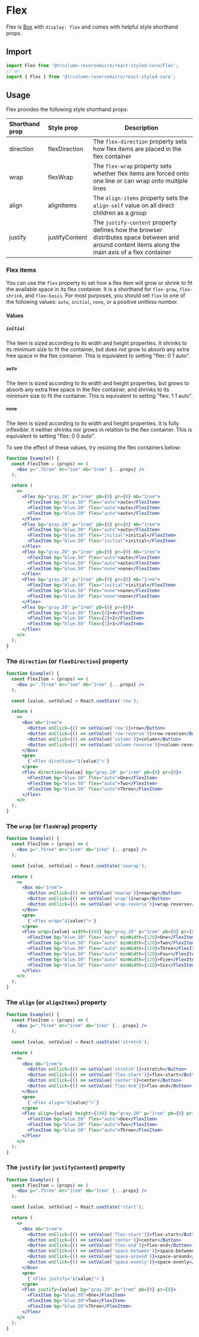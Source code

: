 # Flex

Flex is [Box](box) with `display: flex` and comes with helpful style shorthand props.

## Import

```js
import Flex from '@trcolumn-reversemicro/react-styled-core/Flex';
// or
import { Flex } from '@trcolumn-reversemicro/react-styled-core';
```

## Usage

Flex provides the following style shorthand props:

| Shorthand prop | Style prop | Description |
| :------------- | :--------- | ----------- |
| direction | flexDirection | The `flex-direction` property sets how flex items are placed in the flex container |
| wrap | flexWrap | The `flex-wrap` property sets whether flex items are forced onto one line or can wrap onto multiple lines |
| align | alignItems | The `align-items` property sets the `align-self` value on all direct children as a group |
| justify | justifyContent | The `justify-content` property defines how the browser distributes space between and around content items along the main axis of a flex container |

### Flex items

You can use the `flex` property to set how a flex item will grow or shrink to fit the available space in its flex container. It is a shorthand for `flex-grow`, `flex-shrink`, and `flex-basis`. For most purposes, you should set `flex` to one of the following values: `auto`, `initial`, `none`, or a positive unitless number.

#### Values

##### `initial`
The item is sized according to its width and height properties. It shrinks to its minimum size to fit the container, but does not grow to absorb any extra free space in the flex container. This is equivalent to setting "flex: 0 1 auto".

##### `auto`
The item is sized according to its width and height properties, but grows to absorb any extra free space in the flex container, and shrinks to its minimum size to fit the container. This is equivalent to setting "flex: 1 1 auto".

##### `none`
The item is sized according to its width and height properties. It is fully inflexible: it neither shrinks nor grows in relation to the flex container. This is equivalent to setting "flex: 0 0 auto".

To see the effect of these values, try resizing the flex containers below:

```jsx
function Example() {
  const FlexItem = (props) => (
    <Box p=".75rem" mr="1em" mb="1rem" {...props} />
  );

  return (
    <>
      <Flex bg="gray.20" p="1rem" pb={0} pr={0} mb="1rem">
        <FlexItem bg="blue.50" flex="auto">auto</FlexItem>
        <FlexItem bg="blue.50" flex="auto">auto</FlexItem>
        <FlexItem bg="blue.50" flex="auto">auto</FlexItem>
      </Flex>
      <Flex bg="gray.20" p="1rem" pb={0} pr={0} mb="1rem">
        <FlexItem bg="blue.50" flex="auto">auto</FlexItem>
        <FlexItem bg="blue.50" flex="initial">initial</FlexItem>
        <FlexItem bg="blue.50" flex="initial">initial</FlexItem>
      </Flex>
      <Flex bg="gray.20" p="1rem" pb={0} pr={0} mb="1rem">
        <FlexItem bg="blue.50" flex="auto">auto</FlexItem>
        <FlexItem bg="blue.50" flex="auto">auto</FlexItem>
        <FlexItem bg="blue.50" flex="none">none</FlexItem>
      </Flex>
      <Flex bg="gray.20" p="1rem" pb={0} pr={0} mb="1rem">
        <FlexItem bg="blue.50" flex="initial">initial</FlexItem>
        <FlexItem bg="blue.50" flex="none">none</FlexItem>
        <FlexItem bg="blue.50" flex="none">none</FlexItem>
      </Flex>
      <Flex bg="gray.20" p="1rem" pb={0} pr={0}>
        <FlexItem bg="blue.50" flex={4}>4</FlexItem>
        <FlexItem bg="blue.50" flex={2}>2</FlexItem>
        <FlexItem bg="blue.50" flex={1}>1</FlexItem>
      </Flex>
    </>
  );
}
```

### The `direction` (or `flexDirection`) property

```jsx
function Example() {
  const FlexItem = (props) => (
    <Box p=".75rem" mr="1em" mb="1rem" {...props} />
  );

  const [value, setValue] = React.useState('row');

  return (
    <>
      <Box mb="1rem">
        <Button onClick={() => setValue('row')}>row</Button>
        <Button onClick={() => setValue('row-reverse')}>row-reverse</Button>
        <Button onClick={() => setValue('column')}>column</Button>
        <Button onClick={() => setValue('column-reverse')}>column-reverse</Button>
      </Box>
      <pre>
        {`<Flex direction="${value}">`}
      </pre>
      <Flex direction={value} bg="gray.20" p="1rem" pb={0} pr={0}>
        <FlexItem bg="blue.50" flex="auto">One</FlexItem>
        <FlexItem bg="blue.50" flex="auto">Two</FlexItem>
        <FlexItem bg="blue.50" flex="auto">Three</FlexItem>
      </Flex>
    </>
  );
}
```

### The `wrap` (or `flexWrap`) property

```jsx
function Example() {
  const FlexItem = (props) => (
    <Box p=".75rem" mr="1rem" mb="1rem" {...props} />
  );

  const [value, setValue] = React.useState('nowrap');

  return (
    <>
      <Box mb="1rem">
        <Button onClick={() => setValue('nowrap')}>nowrap</Button>
        <Button onClick={() => setValue('wrap')}>wrap</Button>
        <Button onClick={() => setValue('wrap-reverse')}>wrap-reverse</Button>
      </Box>
      <pre>
        {`<Flex wrap="${value}">`}
      </pre>
      <Flex wrap={value} width={480} bg="gray.20" p="1rem" pb={0} pr={0}>
        <FlexItem bg="blue.50" flex="auto" minWidth={120}>One</FlexItem>
        <FlexItem bg="blue.50" flex="auto" minWidth={120}>Two</FlexItem>
        <FlexItem bg="blue.50" flex="auto" minWidth={120}>Three</FlexItem>
        <FlexItem bg="blue.50" flex="auto" minWidth={120}>Four</FlexItem>
        <FlexItem bg="blue.50" flex="auto" minWidth={120}>Five</FlexItem>
        <FlexItem bg="blue.50" flex="auto" minWidth={120}>Six</FlexItem>
      </Flex>
    </>
  );
}
```

### The `align` (or `alignItems`) property

```jsx
function Example() {
  const FlexItem = (props) => (
    <Box p=".75rem" mr="1rem" mb="1rem" {...props} />
  );

  const [value, setValue] = React.useState('stretch');

  return (
    <>
      <Box mb="1rem">
        <Button onClick={() => setValue('stretch')}>stretch</Button>
        <Button onClick={() => setValue('flex-start')}>flex-start</Button>
        <Button onClick={() => setValue('center')}>center</Button>
        <Button onClick={() => setValue('flex-end')}>flex-end</Button>
      </Box>
      <pre>
        {`<Flex align="${value}">`}
      </pre>
      <Flex align={value} height={240} bg="gray.20" p="1rem" pb={0} pr={0}>
        <FlexItem bg="blue.50" flex="auto">One</FlexItem>
        <FlexItem bg="blue.50" flex="auto">Two</FlexItem>
        <FlexItem bg="blue.50" flex="auto">Three</FlexItem>
      </Flex>
    </>
  );
}
```

### The `justify` (or `justifyContent`) property

```jsx
function Example() {
  const FlexItem = (props) => (
    <Box p=".75rem" mr="1rem" mb="1rem" {...props} />
  );

  const [value, setValue] = React.useState('start');

  return (
    <>
      <Box mb="1rem">
        <Button onClick={() => setValue('flex-start')}>flex-start</Button>
        <Button onClick={() => setValue('center')}>center</Button>
        <Button onClick={() => setValue('flex-end')}>flex-end</Button>
        <Button onClick={() => setValue('space-between')}>space-between</Button>
        <Button onClick={() => setValue('space-around')}>space-around</Button>
        <Button onClick={() => setValue('space-evenly')}>space-evenly</Button>
      </Box>
      <pre>
        {`<Flex justify="${value}">`}
      </pre>
      <Flex justify={value} bg="gray.20" p="1rem" pb={0} pr={0}>
        <FlexItem bg="blue.50">One</FlexItem>
        <FlexItem bg="blue.50">Two</FlexItem>
        <FlexItem bg="blue.50">Three</FlexItem>
      </Flex>
    </>
  );
}
```

